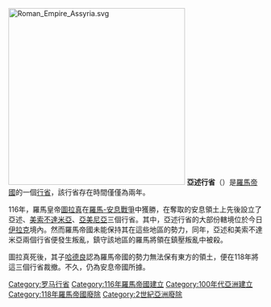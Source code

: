 {{Infobox Former Subdivision
|native_name  = 亞述行省
|conventional_long_name = {{aut|Provincia Assyria}}
|common_name  = 亞述
|continent    = 亞洲
|subdivision  = [[羅馬帝國行省|行省]]
|nation       = [[羅馬帝國|羅馬帝國]]
|era          = 古代
|capital      = 
|title_leader = 
|image_map    = Assyria (Romia Imperio).svg
|image_map_caption = 
|life_span    = 
|year_start   = 116年
|event_start  = [[羅馬-安息戰爭|羅馬-安息戰爭]] 
|event1       = [[圖拉真|圖拉真]]設立行省
|date_event1  = 
|year_end     = 118年
|event_end    = [[哈德良|哈德良]]裁撤行省
|today        = {{flag|Iraq}}<br>{{flag|Iran}}<br>{{flag|Turkey}}
|p1           = 安息帝國
|flag_p1      = 
|s1           = 安息帝國
|flag_s1      = 
}}
[[File:Roman_Empire_Assyria.svg|350px]]
'''亞述行省'''（{{lang-la|Assyria}}）是[[羅馬帝國|羅馬帝國]]的一個[[行省|行省]]，該行省存在時間僅僅為兩年。

116年，羅馬皇帝[[圖拉真|圖拉真]]在[[羅馬-安息戰爭|羅馬-安息戰爭]]中獲勝，在奪取的安息領土上先後設立了亞述、[[美索不達米亞_(羅馬行省)|美索不達米亞]]、[[亞美尼亞_(羅馬行省)|亞美尼亞]]三個行省。其中，亞述行省的大部份轄境位於今日[[伊拉克|伊拉克]]境內。然而羅馬帝國未能保持其在這些地區的勢力，同年，亞述和美索不達米亞兩個行省便發生叛亂，鎮守該地區的羅馬將領在鎮壓叛亂中被殺。

圖拉真死後，其子[[哈德良|哈德良]]認為羅馬帝國的勢力無法保有東方的領土，便在118年將這三個行省裁撤。不久，仍為安息帝國所據。

{{罗马帝国行省}}

[[Category:罗马行省|Category:罗马行省]]
[[Category:116年羅馬帝國建立|Category:116年羅馬帝國建立]]
[[Category:100年代亞洲建立|Category:100年代亞洲建立]]
[[Category:118年羅馬帝國廢除|Category:118年羅馬帝國廢除]]
[[Category:2世紀亞洲廢除|Category:2世紀亞洲廢除]]